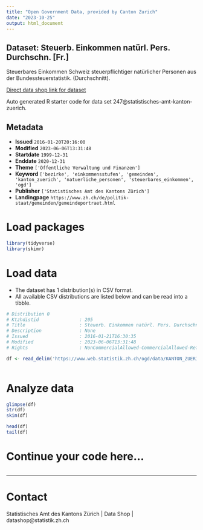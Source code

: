 ```yaml
---
title: "Open Government Data, provided by Canton Zurich"
date: "2023-10-25"
output: html_document
---
```


## Dataset: Steuerb. Einkommen natürl. Pers. Durchschn. [Fr.]

Steuerbares Einkommen Schweiz steuerpflichtiger natürlicher Personen aus der Bundessteuerstatistik.  (Durchschnitt).

[Direct data shop link for dataset](https://www.zh.ch/de/politik-staat/statistik-daten/datenkatalog.html#/datasets/247@statistisches-amt-kanton-zuerich)

Auto generated R starter code for data set 247@statistisches-amt-kanton-zuerich.

## Metadata

- **Issued** `2016-01-20T20:16:00`
- **Modified** `2023-06-06T13:31:48`
- **Startdate** `1999-12-31`
- **Enddate** `2020-12-31`
- **Theme** `['Öffentliche Verwaltung und Finanzen']`
- **Keyword** `['bezirke', 'einkommensstufen', 'gemeinden', 'kanton_zuerich', 'natuerliche_personen', 'steuerbares_einkommen', 'ogd']`
- **Publisher** `['Statistisches Amt des Kantons Zürich']`
- **Landingpage** `https://www.zh.ch/de/politik-staat/gemeinden/gemeindeportraet.html`


# Load packages

```r

library(tidyverse)
library(skimr)

```

# Load data

-   The dataset has 1 distribution(s) in CSV format.
-   All available CSV distributions are listed below and can be read into a tibble.

```r

# Distribution 0
# Ktzhdistid               : 205
# Title                    : Steuerb. Einkommen natürl. Pers. Durchschn. [Fr.]
# Description              : None
# Issued                   : 2016-01-21T16:30:35
# Modified                 : 2023-06-06T13:31:48
# Rights                   : NonCommercialAllowed-CommercialAllowed-ReferenceRequired

df <- read_delim('https://www.web.statistik.zh.ch/ogd/data/KANTON_ZUERICH_317.csv')



```

# Analyze data

```r

glimpse(df)
str(df)
skim(df)

head(df)
tail(df)

```

# Continue your code here...

```r

```

------------------------------------------------------------------------

# Contact

Statistisches Amt des Kantons Zürich | Data Shop | datashop@statistik.zh.ch
